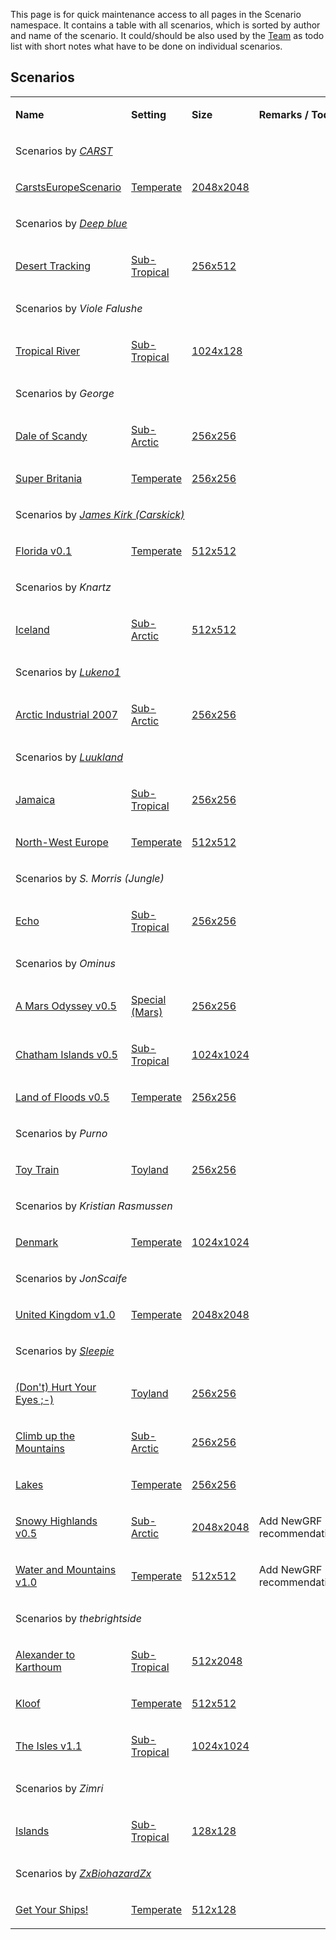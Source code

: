 This page is for quick maintenance access to all pages in the Scenario namespace. It contains a table with all scenarios, which is sorted by author and name of the scenario. It could/should be also used by the [[en/Community/Scenarios/Scenarios Team|Team]] as todo list with short notes what have to be done on individual scenarios.

== Scenarios ==

{| class="wikitable"
|-
|'''Name'''
|'''Setting'''
|'''Size'''
|'''Remarks / Todos'''

|-
!colspan="4"|Scenarios by ''[[en/CARST|CARST]]''

|-
|[[en/Community/Scenarios/Europe|CarstsEuropeScenario]]
|[[en/Community/Scenarios/Climate/Temperate|Temperate]]
|[[en/Community/Scenarios/Size/2048x2048|2048x2048]]
|

|-
!colspan="4"|Scenarios by ''[[en/Deep blue|Deep blue]]''

|-
|[[en/Community/Scenarios/Desert Tracking|Desert Tracking]]
|[[en/Community/Scenarios/Climate/Sub-Tropical|Sub-Tropical]]
|[[en/Community/Scenarios/Size/256x512|256x512]]
|

|-
!colspan="4"|Scenarios by ''Viole Falushe''

|-
|[[en/Community/Scenarios/Tropical River|Tropical River]]
|[[en/Community/Scenarios/Climate/Sub-Tropical|Sub-Tropical]]
|[[en/Community/Scenarios/Size/128x1024|1024x128]]
|

|-
!colspan="4"|Scenarios by ''George''

|-
|[[en/Community/Scenarios/Dale of Scandy|Dale of Scandy]]
|[[en/Community/Scenarios/Climate/Sub-Arctic|Sub-Arctic]]
|[[en/Community/Scenarios/Size/256x256|256x256]]
|
|-
|[[en/Community/Scenarios/Super Britania|Super Britania]]
|[[en/Community/Scenarios/Climate/Temperate|Temperate]]
|[[en/Community/Scenarios/Size/256x256|256x256]]
|

|-
!colspan="4"|Scenarios by ''[[en/Carskick|James Kirk (Carskick)]]''

|-
|[[en/Community/Scenarios/Florida|Florida v0.1]]
|[[en/Community/Scenarios/Climate/Temperate|Temperate]]
|[[en/Community/Scenarios/Size/512x512|512x512]]
|

|-
!colspan="4"|Scenarios by ''Knartz''

|-
|[[en/Community/Scenarios/Iceland|Iceland]]
|[[en/Community/Scenarios/Climate/Sub-Arctic|Sub-Arctic]]
|[[en/Community/Scenarios/Size/512x512|512x512]]
|

|-
!colspan="4"|Scenarios by ''[[en/Lukeno1|Lukeno1]]''

|-
|[[en/Community/Scenarios/Arctic Industrial 2007|Arctic Industrial 2007]]
|[[en/Community/Scenarios/Climate/Sub-Arctic|Sub-Arctic]]
|[[en/Community/Scenarios/Size/256x256|256x256]]
|

|-
!colspan="4"|Scenarios by ''[[en/Luukland|Luukland]]''

|-
|[[en/Community/Scenarios/Jamaica|Jamaica]]
|[[en/Community/Scenarios/Climate/Sub-Tropical|Sub-Tropical]]
|[[en/Community/Scenarios/Size/256x256|256x256]]
|
|-
|[[en/Community/Scenarios/North-West Europe|North-West Europe]]
|[[en/Community/Scenarios/Climate/Temperate|Temperate]]
|[[en/Community/Scenarios/Size/512x512|512x512]]
|

|-
!colspan="4"|Scenarios by ''S. Morris (Jungle)''

|-
|[[en/Community/Scenarios/Echo|Echo]]
|[[en/Community/Scenarios/Climate/Sub-Tropical|Sub-Tropical]]
|[[en/Community/Scenarios/Size/256x256|256x256]]
|

|-
!colspan="4"|Scenarios by ''Ominus''

|-
|[[en/Community/Scenarios/A Mars Odyssey|A Mars Odyssey v0.5]]
|[[en/Community/Scenarios/Climate/Special|Special (Mars)]]
|[[en/Community/Scenarios/Size/256x256|256x256]]
|
|-
|[[en/Community/Scenarios/Chatham Islands|Chatham Islands v0.5]]
|[[en/Community/Scenarios/Climate/Sub-Tropical|Sub-Tropical]]
|[[en/Community/Scenarios/Size/1024x1024|1024x1024]]
|
|-
|[[en/Community/Scenarios/Land of Floods|Land of Floods v0.5]]
|[[en/Community/Scenarios/Climate/Temperate|Temperate]]
|[[en/Community/Scenarios/Size/256x256|256x256]]
|

|-
!colspan="4"|Scenarios by ''Purno''

|-
|[[en/Community/Scenarios/Toy Train|Toy Train]]
|[[en/Community/Scenarios/Climate/Toyland|Toyland]]
|[[en/Community/Scenarios/Size/256x256|256x256]]
|

|-
!colspan="4"|Scenarios by ''Kristian Rasmussen''

|-
|[[en/Community/Scenarios/Denmark|Denmark]]
|[[en/Community/Scenarios/Climate/Temperate|Temperate]]
|[[en/Community/Scenarios/Size/1024x1024|1024x1024]]
|

|-
!colspan="4"|Scenarios by ''JonScaife''

|-
|[[en/Community/Scenarios/United Kingdom|United Kingdom v1.0]]
|[[en/Community/Scenarios/Climate/Temperate|Temperate]]
|[[en/Community/Scenarios/Size/2048x2048|2048x2048]]
|

|-
!colspan="4"|Scenarios by ''[[en/Sleepie|Sleepie]]''

|-
|[[en/Community/Scenarios/(Don't) Hurt Your Eyes ;-)|(Don't) Hurt Your Eyes ;-)]]
|[[en/Community/Scenarios/Climate/Toyland|Toyland]]
|[[en/Community/Scenarios/Size/256x256|256x256]]
|
|-
|[[en/Community/Scenarios/Climb up the Mountains|Climb up the Mountains]]
|[[en/Community/Scenarios/Climate/Sub-Arctic|Sub-Arctic]]
|[[en/Community/Scenarios/Size/256x256|256x256]]
|
|-
|[[en/Community/Scenarios/Lakes|Lakes]]
|[[en/Community/Scenarios/Climate/Temperate|Temperate]]
|[[en/Community/Scenarios/Size/256x256|256x256]]
|
|-
|[[en/Community/Scenarios/Snowy Highlands|Snowy Highlands v0.5]]
|[[en/Community/Scenarios/Climate/Sub-Arctic|Sub-Arctic]]
|[[en/Community/Scenarios/Size/2048x2048|2048x2048]]
|Add NewGRF recommendations
|-
|[[en/Community/Scenarios/Water and Mountains|Water and Mountains v1.0]]
|[[en/Community/Scenarios/Climate/Temperate|Temperate]]
|[[en/Community/Scenarios/Size/512x512|512x512]]
|Add NewGRF recommendations

|-
!colspan="4"|Scenarios by ''thebrightside''

|-
|[[en/Community/Scenarios/Alexander to Karthoum|Alexander to Karthoum]]
|[[en/Community/Scenarios/Climate/Sub-Tropical|Sub-Tropical]]
|[[en/Community/Scenarios/Size/512x2048|512x2048]]
|
|-
|[[en/Community/Scenarios/Kloof|Kloof]]
|[[en/Community/Scenarios/Climate/Temperate|Temperate]]
|[[en/Community/Scenarios/Size/512x512|512x512]]
|
|-
|[[en/Community/Scenarios/The Isles|The Isles v1.1]]
|[[en/Community/Scenarios/Climate/Sub-Tropical|Sub-Tropical]]
|[[en/Community/Scenarios/Size/1024x1024|1024x1024]]
|

|-
!colspan="4"|Scenarios by ''Zimri''

|-
|[[en/Community/Scenarios/Islands|Islands]]
|[[en/Community/Scenarios/Climate/Sub-Tropical|Sub-Tropical]]
|[[en/Community/Scenarios/Size/128x128|128x128]]
|

|-
!colspan="4"|Scenarios by ''[[en/ZxBiohazardZx|ZxBiohazardZx]]''

|-
|[[en/Community/Scenarios/Get Your Ships|Get Your Ships!]]
|[[en/Community/Scenarios/Climate/Temperate|Temperate]]
|[[en/Community/Scenarios/Size/128x512|512x128]]
|

|}